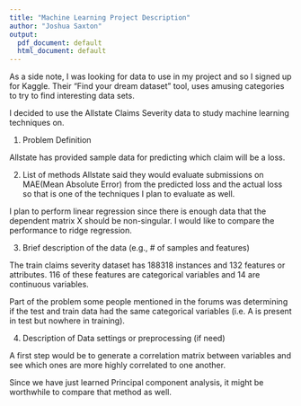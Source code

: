 ```yaml
---
title: "Machine Learning Project Description"
author: "Joshua Saxton"
output:
  pdf_document: default
  html_document: default
---
```


As a side note, I was looking for data to use in my project and so I signed up for Kaggle. Their "Find your dream dataset" tool, uses amusing categories to try to find interesting data sets. 

I decided to use the 
Allstate Claims Severity data to study machine learning techniques on. 

1. Problem Definition

Allstate has provided sample data for predicting which claim will be a loss. 

2. List of methods
Allstate said they would evaluate submissions on MAE(Mean Absolute Error) from the predicted loss and the actual loss so that is one of the techniques I plan to evaluate as well. 

I plan to perform linear regression since there is enough data that the dependent matrix X should be non-singular. I would like to compare the performance to ridge regression. 

3. Brief description of the data (e.g., # of samples and features)
  
The train claims severity dataset has 188318 instances and 132 features or attributes. 116 of these features are categorical variables and 14 are continuous variables.

Part of the problem some people mentioned in the forums was determining if the test and train data had the same categorical variables (i.e. A is present in test but nowhere in training). 


4. Description of Data settings or preprocessing (if need)

  A first step would be to generate a correlation matrix between variables and see which ones are more highly correlated to one another. 
  
  Since we have just learned Principal component analysis, it might be worthwhile to compare that method as well. 




